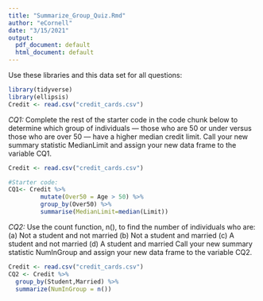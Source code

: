 ```yaml
---
title: "Summarize_Group_Quiz.Rmd"
author: "eCornell"
date: "3/15/2021"
output:
  pdf_document: default
  html_document: default
---
```

Use these libraries and this data set for all questions:

```r
library(tidyverse)
library(ellipsis)
Credit <- read.csv("credit_cards.csv")
```

*CQ1:* 
Complete the rest of the starter code in the code chunk below to determine which group of individuals — those who are 50 or under versus those who are over 50 — have a higher median credit limit. Call your new summary statistic MedianLimit and assign your new data frame to the variable CQ1.
```r
Credit <- read.csv("credit_cards.csv")

#Starter code: 
CQ1<- Credit %>%
         mutate(Over50 = Age > 50) %>% 
         group_by(Over50) %>%
         summarise(MedianLimit=median(Limit))
```

*CQ2:* 
Use the count function, n(), to find the number of individuals who are: 
(a) Not a student and not married
(b) Not a student and married 
(c) A student and not married 
(d) A student and married
Call your new summary statistic NumInGroup and assign your new data frame to the variable CQ2.

```r
Credit <- read.csv("credit_cards.csv")
CQ2 <- Credit %>% 
  group_by(Student,Married) %>%
  summarize(NumInGroup = n())
```